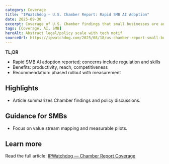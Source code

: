 ```yaml
---
category: Coverage
title: "IPWatchdog — U.S. Chamber Report: Rapid SMB AI Adoption"
date: 2025-09-30
excerpt: Coverage of U.S. Chamber findings that small businesses are adopting AI rapidly, alongside concerns and policy context.
tags: [Coverage, AI, SMB]
heroAlt: Abstract legal/policy scale with tech motif
sourceUrl: https://ipwatchdog.com/2025/08/18/us-chamber-report-small-businesses-rapidly-adopting-ai-despite-regulatory-concerns/id=191298/
---
```


**TL;DR**

- Rapid SMB AI adoption reported; concerns include regulation and skills
- Benefits: productivity, reach, competitiveness
- Recommendation: phased rollout with measurement

## Highlights

- Article summarizes Chamber findings and policy discussions.

## Guidance for SMBs

- Focus on value stream mapping and measurable pilots.

## Learn more

Read the full article: <a href="https://ipwatchdog.com/2025/08/18/us-chamber-report-small-businesses-rapidly-adopting-ai-despite-regulatory-concerns/id=191298/" target="_blank" rel="noopener noreferrer">IPWatchdog — Chamber Report Coverage</a>

